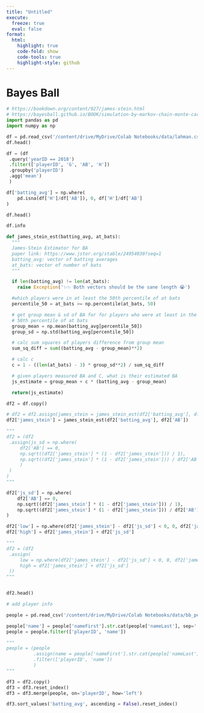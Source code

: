 ```yaml
---
title: "Untitled"
execute: 
  freeze: true
  eval: false
format:
  html:
    highlight: true
    code-fold: show
    code-tools: true
    highlight-style: github
---
```


# Bayes Ball

```python
# https://bookdown.org/content/927/james-stein.html
# https://bayesball.github.io/BOOK/simulation-by-markov-chain-monte-carlo.html
import pandas as pd
import numpy as np
```

```python
df = pd.read_csv('/content/drive/MyDrive/Colab Notebooks/data/lahman.csv')
df.head()
```

```python
df = (df
 .query('yearID == 2018')
 .filter(['playerID', 'G', 'AB', 'H'])
 .groupby('playerID')
 .agg('mean')
 )

df['batting_avg'] = np.where(
    pd.isna(df['H']/df['AB']), 0, df['H']/df['AB']
)
```

```python
df.head()
```

```python
df.info
```

```python
def james_stein_est(batting_avg, at_bats):
  """
  James-Stein Estimator for BA
  paper link: https://www.jstor.org/stable/24954030?seq=1
  batting_avg: vector of batting averages
  at_bats: vector of number of bats
  """

  if len(batting_avg) != len(at_bats):
    raise Exception('✨✨ Both vectors should be the sane length 😭')

  #which players were in at least the 50th percentile of at bats
  percentile_50 = at_bats >= np.percentile(at_bats, 50)

  # get group mean & sd of BA for for players who were at least in the 
  # 50th percentile of at bats
  group_mean = np.mean(batting_avg[percentile_50])
  group_sd = np.std(batting_avg[percentile_50])

  # calc sum squares of players difference from group mean
  sum_sq_diff = sum((batting_avg - group_mean)**2)

  # calc c
  c = 1 - ((len(at_bats) - 3) * group_sd**2) / sum_sq_diff

  # given players measured BA and C, what is their estimated BA
  js_estimate = group_mean + c * (batting_avg - group_mean)

  return(js_estimate)
```

```python
df2 = df.copy()

# df2 = df2.assign(james_stein = james_stein_est(df2['batting_avg'], df2['AB']))
df2['james_stein'] = james_stein_est(df2['batting_avg'], df2['AB'])

"""
df2 = (df2
 .assign(js_sd = np.where(
     df2['AB'] == 0,
     np.sqrt((df2['james_stein'] * (1 - df2['james_stein'])) / 1), 
     np.sqrt((df2['james_stein'] * (1 - df2['james_stein'])) / df2['AB'])
     )
 )
)
"""

df2['js_sd'] = np.where(
    df2['AB'] == 0,
    np.sqrt((df2['james_stein'] * (1 - df2['james_stein'])) / 1), 
    np.sqrt((df2['james_stein'] * (1 - df2['james_stein'])) / df2['AB'])
)

df2['low'] = np.where(df2['james_stein'] - df2['js_sd'] < 0, 0, df2['james_stein'] - df2['js_sd'])
df2['high'] = df2['james_stein'] + df2['js_sd']

"""
df2 = (df2
 .assign(
     low = np.where(df2['james_stein'] - df2['js_sd'] < 0, 0, df2['james_stein'] - df2['js_sd']),
     high = df2['james_stein'] + df2['js_sd']
 ))  
"""


df2.head()
```

```python
# add player info

people = pd.read_csv('/content/drive/MyDrive/Colab Notebooks/data/bb_people.csv')

people['name'] = people['nameFirst'].str.cat(people['nameLast'], sep=' ')
people = people.filter(['playerID', 'name'])

"""
people = (people
          .assign(name = people['nameFirst'].str.cat(people['nameLast'], sep=' '))
          .filter(['playerID', 'name'])
          )
"""

df3 = df2.copy()
df3 = df3.reset_index()
df3 = df3.merge(people, on='playerID', how='left')
```

```python
df3.sort_values('batting_avg', ascending = False).reset_index()
```

```python

```

```python

```

```python

```